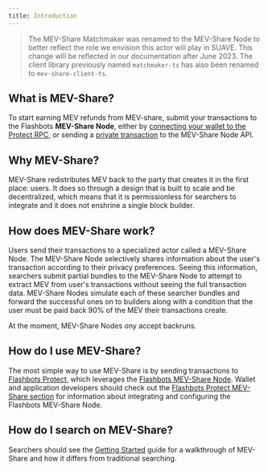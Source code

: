 ```yaml
---
title: Introduction
---
```



> The MEV-Share Matchmaker was renamed to the MEV-Share Node to better reflect the role we envision this actor will play in SUAVE. This change will be reflected in our documentation after June 2023. The client library previously named `matchmaker-ts` has also been renamed to `mev-share-client-ts`.

## What is MEV-Share?
<WhatsMevShareAdvanced />

To start earning MEV refunds from MEV-share, submit your transactions to the Flashbots **MEV-Share Node**, either by [connecting your wallet to the Protect RPC](/flashbots-protect/quick-start/#using-flashbots-protect), or sending a [private transaction](/flashbots-auction/advanced/rpc-endpoint#eth_sendprivatetransaction) to the MEV-Share Node API.

## Why MEV-Share?
MEV-Share redistributes MEV back to the party that creates it in the first place: users. It does so through a design that is built to scale and be decentralized, which means that it is permissionless for searchers to integrate and it does not enshrine a single block builder.

## How does MEV-Share work?
Users send their transactions to a specialized actor called a MEV-Share Node. The MEV-Share Node selectively shares information about the user's transaction according to their privacy preferences. Seeing this information, searchers submit partial bundles to the MEV-Share Node to attempt to extract MEV from user's transactions without seeing the full transaction data. MEV-Share Nodes simulate each of these searcher bundles and forward the successful ones on to builders along with a condition that the user must be paid back 90% of the MEV their transactions create.

At the moment, MEV-Share Nodes ony accept backruns.

## How do I use MEV-Share?
The most simple way to use MEV-Share is by sending transactions to [Flashbots Protect](/flashbots-protect/quick-start), which leverages the [Flashbots MEV-Share Node](/flashbots-protect/mev-share). Wallet and application developers should check out the [Flashbots Protect MEV-Share section](/flashbots-protect/mev-share) for information about integrating and configuring the Flashbots MEV-Share Node.

## How do I search on MEV-Share?
Searchers should see the [Getting Started](/flashbots-mev-share/searchers/getting-started) guide for a walkthrough of MEV-Share and how it differs from traditional searching.